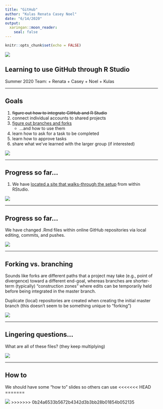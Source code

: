 ---
title: "GitHub"
author: "Kulas Renata Casey Noel"
date: "6/14/2020"
output:
  xaringan::moon_reader:
    seal: false
---

```{r setup, include=FALSE}
knitr::opts_chunk$set(echo = FALSE)
```
![](https://media.giphy.com/media/EXHHMS9caoxAA/giphy.gif)

## Learning to use GitHub through R Studio

Summer 2020 Team: 
+ Renata
+ Casey
+ Noel 
+ Kulas

---

## Goals

1. ~~figure out how to integrate GitHub and R Studio~~
2. connect individual accounts to shared projects
3. [figure out branches and forks](https://www.pluralsight.com/blog/software-development/the-definitive-guide-to-forks-and-branches-in-git#:~:text=Forking%20creates%20a%20full%20copy,what%20branch%20you%20are%20using.-)
    + ...and how to use them
4. learn how to ask for a task to be completed
5. learn how to approve tasks
6. share what we've learned with the larger group (if interested)

![](https://cdn.pixabay.com/photo/2017/10/06/10/26/fall-foliage-2822593_1280.jpg)

---

## Progress so far...

1. We have [located a site that walks-through the setup](https://happygitwithr.com/install-git.html) from within RStudio.

![](https://cdn.pixabay.com/photo/2016/09/07/16/02/alpaca-1651897__480.jpg)

---

## Progress so far...

We have changed .Rmd files within online GitHub repositories via local editing, commits, and pushes.

![](commit.png)

---

## Forking vs. branching

Sounds like forks are different paths that a project may take (e.g., point of divergence) toward a different end-goal, whereas branches are shorter-term (typically) "construction zones" where edits can be temporarily held before being integrated in the master branch.

Duplicate (local) repositories are created when creating the initial master branch (this doesn't seem to be something unique to "forking")

![](https://www.pluralsight.com/content/pluralsight/en/blog/software-development/the/the-definitive-guide-to-forks-and-branches-in-git/jcr:content/main/image/image-res.img.9fc1f77b-d4c2-4269-9cda-d7fb7705504e.jpg)

---

## Lingering questions...

What are all of these files? (they keep multiplying)

![](whatdis.PNG)

---

## How to

We should have some "how to" slides so others can use
<<<<<<< HEAD
=======

![](https://www.pluralsight.com/content/pluralsight/en/blog/software-development/the/the-definitive-guide-to-forks-and-branches-in-git/jcr:content/main/image/image-res.img.9fc1f77b-d4c2-4269-9cda-d7fb7705504e.jpg)
>>>>>>> 0b24a6533b5672b4342d3b3bb28b01854b052135
